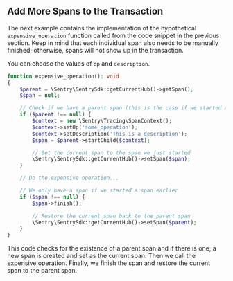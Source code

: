 ## Add More Spans to the Transaction

The next example contains the implementation of the hypothetical `expensive_operation` function called from the code snippet in the previous section. Keep in mind that each individual span also needs to be manually finished; otherwise, spans will not show up in the transaction.

You can choose the values of `op` and `description`.

```php
function expensive_operation(): void
{
    $parent = \Sentry\SentrySdk::getCurrentHub()->getSpan();
    $span = null;

    // Check if we have a parent span (this is the case if we started a transaction earlier)
    if ($parent !== null) {
        $context = new \Sentry\Tracing\SpanContext();
        $context->setOp('some_operation');
        $context->setDescription('This is a description');
        $span = $parent->startChild($context);

        // Set the current span to the span we just started
        \Sentry\SentrySdk::getCurrentHub()->setSpan($span);
    }

    // Do the expensive operation...

    // We only have a span if we started a span earlier
    if ($span !== null) {
        $span->finish();

        // Restore the current span back to the parent span
        \Sentry\SentrySdk::getCurrentHub()->setSpan($parent);
    }
}
```

This code checks for the existence of a parent span and if there is one, a new span is created and set as the current span. Then we call the expensive operation. Finally, we finish the span and restore the current span to the parent span.
